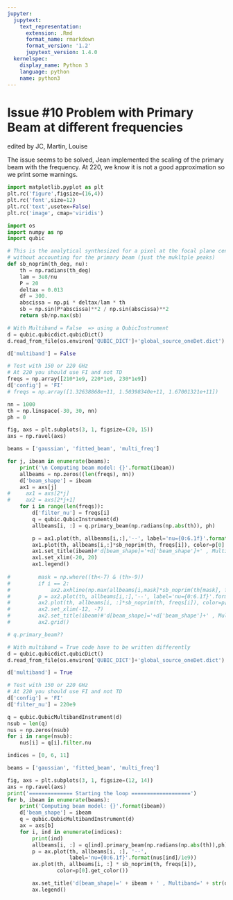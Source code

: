 ```yaml
---
jupyter:
  jupytext:
    text_representation:
      extension: .Rmd
      format_name: rmarkdown
      format_version: '1.2'
      jupytext_version: 1.4.0
  kernelspec:
    display_name: Python 3
    language: python
    name: python3
---
```


# Issue #10 Problem with Primary Beam at different frequencies

edited by JC, Martin, Louise

The issue seems to be solved, Jean implemented the scaling of the primary beam with the frequency. At 220, we know it is not a good approximation so we print some warnings. 

```python
import matplotlib.pyplot as plt
plt.rc('figure',figsize=(16,4))
plt.rc('font',size=12)
plt.rc('text',usetex=False)
plt.rc('image', cmap='viridis')

import os
import numpy as np
import qubic
```

```python
# This is the analytical synthesized for a pixel at the focal plane center 
# without accounting for the primary beam (just the mukltple peaks)
def sb_noprim(th_deg, nu):
    th = np.radians(th_deg)
    lam = 3e8/nu
    P = 20
    deltax = 0.013
    df = 300.
    abscissa = np.pi * deltax/lam * th
    sb = np.sin(P*abscissa)**2 / np.sin(abscissa)**2
    return sb/np.max(sb)
```

```python
# With Multiband = False  => using a QubicInstrument
d = qubic.qubicdict.qubicDict()
d.read_from_file(os.environ['QUBIC_DICT']+'global_source_oneDet.dict')

d['multiband'] = False

# Test with 150 or 220 GHz 
# At 220 you should use FI and not TD
freqs = np.array([210*1e9, 220*1e9, 230*1e9])
d['config'] = 'FI'
# freqs = np.array([1.32638868e+11, 1.50398340e+11, 1.67001321e+11])

nn = 1000
th = np.linspace(-30, 30, nn)
ph = 0

fig, axs = plt.subplots(3, 1, figsize=(20, 15))
axs = np.ravel(axs)

beams = ['gaussian', 'fitted_beam', 'multi_freq']

for j, ibeam in enumerate(beams):
    print('\n Computing beam model: {}'.format(ibeam))
    allbeams = np.zeros((len(freqs), nn))
    d['beam_shape'] = ibeam
    ax1 = axs[j]
#     ax1 = axs[2*j]
#     ax2 = axs[2*j+1]
    for i in range(len(freqs)):
        d['filter_nu'] = freqs[i]
        q = qubic.QubicInstrument(d)
        allbeams[i, :] = q.primary_beam(np.radians(np.abs(th)), ph)

        p = ax1.plot(th, allbeams[i,:],'--', label='nu={0:6.1f}'.format(freqs[i]/1e9))
        ax1.plot(th, allbeams[i,:]*sb_noprim(th, freqs[i]), color=p[0].get_color())
        ax1.set_title(ibeam)#'d[beam_shape]='+d['beam_shape']+' , Multiband='+str(d['multiband']))
        ax1.set_xlim(-20, 20)
        ax1.legend()
        
#         mask = np.where((th<-7) & (th>-9))
#         if i == 2: 
#             ax2.axhline(np.max(allbeams[i,mask]*sb_noprim(th[mask], freqs[i])), c='g' )
#         p = ax2.plot(th, allbeams[i,:],'--', label='nu={0:6.1f}'.format(freqs[i]/1e9))
#         ax2.plot(th, allbeams[i, :]*sb_noprim(th, freqs[i]), color=p[0].get_color())
#         ax2.set_xlim(-12, -7)
#         ax2.set_title(ibeam)#'d[beam_shape]='+d['beam_shape']+' , Multiband='+str(d['multiband']))
#         ax2.grid()
```

```python
# q.primary_beam??
```

```python
# With multiband = True code have to be written differently
d = qubic.qubicdict.qubicDict()
d.read_from_file(os.environ['QUBIC_DICT']+'global_source_oneDet.dict')

d['multiband'] = True

# Test with 150 or 220 GHz 
# At 220 you should use FI and not TD
d['config'] = 'FI'
d['filter_nu'] = 220e9 

q = qubic.QubicMultibandInstrument(d)
nsub = len(q)
nus = np.zeros(nsub)
for i in range(nsub): 
    nus[i] = q[i].filter.nu

indices = [0, 6, 11]

beams = ['gaussian', 'fitted_beam', 'multi_freq']

fig, axs = plt.subplots(3, 1, figsize=(12, 14))
axs = np.ravel(axs)
print('============== Starting the loop ===================')
for b, ibeam in enumerate(beams):
    print('Computing beam model: {}'.format(ibeam))
    d['beam_shape'] = ibeam
    q = qubic.QubicMultibandInstrument(d)
    ax = axs[b]
    for i, ind in enumerate(indices):
        print(ind)
        allbeams[i, :] = q[ind].primary_beam(np.radians(np.abs(th)),ph)
        p = ax.plot(th, allbeams[i, :], '--', 
                    label='nu={0:6.1f}'.format(nus[ind]/1e9))
        ax.plot(th, allbeams[i, :] * sb_noprim(th, freqs[i]), 
                color=p[0].get_color())

        ax.set_title('d[beam_shape]=' + ibeam + ' , Multiband=' + str(d['multiband']))
        ax.legend()
```

```python

```
